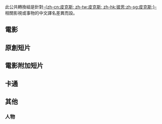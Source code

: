 {{CGroupH|name=Pixar|desc=-{zh-cn:皮克斯; zh-tw:皮克斯; zh-hk:彼思;zh-sg:皮克斯;}-}}<noinclude>
<br>此公共轉換組是針對[[皮克斯|-{zh-cn:皮克斯; zh-tw:皮克斯; zh-hk:彼思;zh-sg:皮克斯;}-]]相關影視或事物的中文譯名差異而設。

[[Category:ACG公共轉換組模板|{{SUBPAGENAME}}]]
[[Category:皮克斯|{{SUBPAGENAME}}]]
==電影==</noinclude>
{{CItem|zh-hans:玩具总动员; zh-hant:玩具總動員; zh-cn:玩具总动员; zh-tw:玩具總動員; zh-hk:反斗奇兵; zh-sg:玩具总动员; zh-mo:反斗奇兵;|desc=|original=Toy Story}}
{{CItem|zh-hans:虫虫危机; zh-hant:蟲蟲危機; zh-cn:虫虫危机; zh-tw:蟲蟲危機; zh-hk:蟲蟲特工隊; zh-sg:虫虫特工队; zh-mo:蟲蟲特工隊;|desc=|original=A Bug's Life}}
{{CItem|zh-hans:玩具总动员2; zh-hant:玩具總動員2; zh-cn:玩具总动员2; zh-tw:玩具總動員2; zh-hk:反斗奇兵續集; zh-sg:玩具总动员2; zh-mo:反斗奇兵續集;|desc=|original=Toy Story 2}}
{{CItem|zh-hans:怪兽电力公司; zh-hant:怪獸電力公司; zh-cn:怪兽电力公司; zh-tw:怪獸電力公司; zh-hk:怪獸公司; zh-sg:怪兽电力公司; zh-mo:怪獸電力公司;|desc=|original=Monsters, Inc.}}
{{CItem|zh-hans:海底总动员; zh-hant:海底總動員; zh-cn:海底总动员; zh-tw:海底總動員; zh-hk:海底奇兵; zh-sg:海底总动员; zh-mo:海底奇兵;|desc=|original=Finding Nemo}}
{{CItem|zh-hans:超人总动员; zh-hant:超人特攻隊; zh-cn:超人总动员; zh-tw:超人特攻隊; zh-hk:超人特工隊; zh-sg:超人特工队; zh-mo:超人特工隊;|desc=|original=The Incredibles}}
{{CItem|zh-hans:赛车总动员; zh-hant:汽車總動員; zh-cn:赛车总动员; zh-tw:汽車總動員; zh-hk:反斗車王; zh-sg:赛车总动员; zh-mo:反斗車王;|desc=|original=Cars}}
{{CItem|zh-hans:料理鼠王; zh-hant:料理鼠王; zh-cn:料理鼠王; zh-tw:料理鼠王; zh-hk:五星級大鼠; zh-sg:料理鼠王; zh-mo:五星級大鼠;|desc=|original=Ratatouille}}
{{CItem|zh-hans:机器人总动员; zh-hant:瓦力; zh-cn:机器人瓦力; zh-tw:瓦力; zh-hk:太空奇兵·威E; zh-sg:机器人总动员; zh-mo:太空奇兵·威E;|desc=|original=WALL-E}}
{{CItem|zh-hans:飞屋环游记; zh-hant:天外奇蹟; zh-cn:飞屋环游记; zh-tw:天外奇蹟; zh-hk:沖天救兵; zh-sg:飞屋环游记; zh-mo:沖天救兵;|desc=|original=Up}}
{{CItem|zh-hans:玩具总动员3; zh-hant:玩具總動員3; zh-cn:玩具总动员3; zh-tw:玩具總動員3; zh-hk:反斗奇兵3; zh-sg:玩具总动员3; zh-mo:反斗奇兵3;|desc=|original=Toy Story 3}}
{{CItem|zh-hans:赛车总动员2; zh-hant:Cars 2：世界大賽; zh-cn:赛车总动员2; zh-tw:Cars 2：世界大賽; zh-hk:反斗車王2; zh-sg:赛车总动员2; zh-mo:反斗車王2;|desc=|original=Cars 2}}
{{CItem|zh-hans:勇敢传说; zh-hant:勇敢傳說; zh-cn:勇敢传说; zh-tw:勇敢傳說; zh-hk:勇敢傳說之幻險森林; zh-sg:勇敢传说; zh-mo:勇敢傳說之幻險森林;|desc=|original=Brave}}
{{CItem|zh-cn:头脑特工队; zh-tw:腦筋急轉彎; zh-hk:玩轉腦朋友; zh-sg:脑筋急转弯;|desc=|original=Inside Out}}
{{CItem|zh-cn:恐龙当家; zh-tw:恐龍當家; zh-hk:恐龍大時代;|desc=|original=The Good Dinosaur}}
{{CItem|zh-cn:海底总动员2：多莉去哪儿; zh-tw:海底總動員2：多莉去哪兒？; zh-hk:海底奇兵2; zh-sg:海底总动员 : 寻找多莉;|desc=|original=Finding Dory}}
{{CItem|zh-hans:赛车总动员3; zh-hant:Cars 3：閃電再起; zh-cn:赛车总动员3; zh-tw:Cars 3：閃電再起; zh-hk:反斗車王3; zh-sg:赛车总动员3; zh-mo:反斗車王3;|desc=|original=Cars 3}}
{{CItem|zh-cn:寻梦环游记; zh-tw:可可夜總會; zh-hk:玩轉極樂園; zh-sg:可可人生奇遇;|desc=|original=Coco}}
{{CItem|zh-hans:超人总动员2; zh-hant:超人特攻隊2; zh-cn:超人总动员2; zh-tw:超人特攻隊2; zh-hk:超人特工隊2; zh-sg:超人特工队2; zh-mo:超人特工隊2;|desc=|original=Incredibles 2}}
{{CItem|zh-hans:玩具总动员4; zh-hant:玩具總動員4; zh-cn:玩具总动员4; zh-tw:玩具總動員4; zh-hk:反斗奇兵4; zh-sg:玩具总动员4; zh-mo:反斗奇兵4;|desc=|original=Toy Story 4}}

<noinclude>

==原創短片==</noinclude>
{{CItem|zh-hans:小台灯; zh-hant:頑皮跳跳燈; zh-cn:小台灯; zh-tw:頑皮跳跳燈; zh-hk:小洛素; zh-sg:小台灯; zh-mo:小洛素;|desc=|original=Luxo Jr.}}
{{CItem|zh-hans:Red的梦; zh-hant:單輪車的夢想; zh-cn:Red的梦; zh-tw:單輪車的夢想; zh-hk:單輪車的夢想; zh-sg:Red的梦; zh-mo:單輪車的夢想;|desc=|original=Red's Dream}}
{{CItem|zh-hans:棋局; zh-hant:棋局; zh-cn:棋局; zh-tw:棋局; zh-hk:博奕遊戲; zh-sg:棋局; zh-mo:博奕遊戲;|desc=|original=Geri's Game}}
{{CItem|zh-hans:鸟！鸟！鸟！; zh-hant:鳥！鳥！鳥！; zh-cn:鸟！鸟！鸟！; zh-tw:電線上的鳥; zh-hk:雀仔樂園; zh-sg:鸟！鸟！鸟！; zh-mo:雀仔樂園;|desc=|original=For the Birds}}
{{CItem|zh-hans:单人乐队; zh-hant:許願池; zh-cn:单人乐队; zh-tw:許願池; zh-hk:壹蚊Show; zh-sg:单人乐队; zh-mo:壹蚊Show;|desc=|original=One Man Band}}
{{CItem|zh-hans:Lifted; zh-hant:Lifted; zh-cn:綁架課; zh-tw:漂浮; zh-hk:外星仔搞乜鬼; zh-sg:Lifted; zh-mo:外星仔搞乜鬼;|desc=|original=Lifted}}
{{CItem|zh-hans:晴时多云; zh-hant:晴時多雲; zh-cn:晴时多云; zh-tw:晴時多雲; zh-hk:半嚿雲; zh-sg:晴时多云; zh-mo:半嚿雲;|desc=|original=Partly Cloudy}}
{{CItem|zh-hans:月光光; zh-hant:月光光; zh-cn:月神; zh-tw:月光光; zh-hk:月亮; zh-sg:月光光; zh-mo:月亮;|desc=|original=La Luna}}
{{CItem|zh-cn:熔岩; zh-tw:火山戀曲; zh-hk:熔岩熱戀;|desc=|original=Lava}}
{{CItem|zh-cn:包宝宝; zh-tw:包子; zh-hk:包寶寶;|desc=|original=Bao}}

<noinclude>

==電影附加短片==</noinclude>
{{CItem|zh-hans:小杰的攻击; zh-hant:小傑的攻擊; zh-cn:小杰的攻击; zh-tw:小傑的攻擊; zh-hk:積仔全攻擊; zh-sg:小杰的攻击; zh-mo:積仔全攻擊;|desc=|original=Jack-Jack Attack}}
{{CItem|zh-hans:板牙遇上鬼火; zh-hant:拖線遇上鬼火; zh-cn:板牙遇上鬼火; zh-tw:拖線遇上鬼火; zh-hk:哨牙嘜鬼火驚魂; zh-sg:板牙遇上鬼火; zh-mo:哨牙嘜鬼火驚魂;|desc=|original=Mater and the Ghostlight}}
{{CItem|zh-hans:你的老鼠朋友; zh-hant:您的老鼠好友; zh-cn:你的老鼠朋友; zh-tw:您的老鼠好友; zh-hk:人類老鼠大接觸; zh-sg:你的老鼠朋友; zh-mo:人類老鼠大接觸;|desc=|original=Your Friend the Rat}}
{{CItem|zh-hans:电焊工波力; zh-hant:本力; zh-cn:电焊工波力; zh-tw:本力; zh-hk:BURN-E; zh-sg:电焊工波力; zh-mo:BURN-E;|desc=|original=BURN-E}}
{{CItem|zh-hans:道格的特别任务; zh-hant:小逗的特殊任務; zh-cn:道格的特别任务; zh-tw:小逗的特殊任務; zh-hk:阿德特殊任務; zh-sg:道格的特别任务; zh-mo:阿德特殊任務;|desc=|original=Dug's Special Mission}}
{{CItem|zh-hans:空气板牙; zh-hant:噴射拖線; zh-cn:空气板牙; zh-tw:噴射拖線; zh-hk:飛天哨牙嘜; zh-sg:空气板牙; zh-mo:飛天哨牙嘜;|desc=|original=Air Mater}}
{{CItem|zh-cn:小玩具; zh-tw:薯假包換; zh-hk:薯假包換; |desc=|original=Small Fry}}
{{CItem|zh-cn:派对恐龙; zh-tw:暴暴龍大英雄; zh-hk:抱抱龍大英雄; |desc=|original=Partysaurus Rex}}
{{CItem|zh-hans:熊魔王传说; zh-hant:熊魔王傳說; zh-cn:熊魔王传说; zh-tw:熊魔王傳說; zh-hk:熊獸魔度的傳說; zh-sg:熊魔王传说; zh-mo:熊獸魔度的傳說;|desc=|original=The Legend of Mor'du}}
{{CItem|zh-hans:玩具总动员：遗忘的时光; zh-hant:玩具總動員：遺忘的時光; zh-cn:玩具总动员：遗忘的时光; zh-tw:玩具總動員：迷失時空; zh-hk:反斗奇兵：迷失時空; zh-sg:玩具总动员：遗忘的时光; zh-mo:反斗奇兵：迷失時空;|desc=|original=Toy Story That Time Forgot}}

<noinclude>

==卡通==</noinclude>
{{CItem|zh-hans:拖线狂想曲; zh-hant:拖線狂想曲; zh-cn:拖线狂想曲; zh-tw:拖線狂想曲; zh-hk:反斗車王闖天關：哨牙嘜外傳; zh-sg:拖线狂想曲; zh-mo:反斗車王闖天關：哨牙嘜外傳;|desc=|original=Cars Toons: Mater's Tall Tales}}
<noinclude>

==其他==</noinclude>
{{CItemHidden|original=Animation|zh-hans:系列动画片; zh-hant:動畫影集;}}
{{CItemHidden|original=George Lucas|zh-hans:乔治·卢卡斯;zh-hk:佐治·魯卡斯;zh-tw:喬治·盧卡斯;}}
{{CItemHidden|original=Randy Newman|zh-cn:兰迪·纽曼;zh-hk:蘭迪·紐曼;zh-tw:蘭迪·紐曼;}}

{{CItemHidden|original=Jobs|zh-hans:乔布斯;zh-hk:喬布斯;zh-tw:賈伯斯;}}
{{CItemHidden|original=Steve|zh-hans:史蒂夫; zh-hant:史提夫;}}
{{CItemHidden|original=Pixar|zh-cn:皮克斯; zh-tw:皮克斯; zh-hk:彼思;zh-sg:皮克斯;}}
{{CItemHidden|original=Pixar Animation Studios|zh-cn:皮克斯动画工作室; zh-tw:皮克斯動畫工作室; zh-hk:彼思動畫製作室;zh-sg:皮克斯动画工作室;}}
{{CItemHidden|original=The Walt Disney Company|zh-hans:华特迪士尼公司; zh-hant:華特迪士尼公司;}}
{{CItemHidden|original=Walt Disney Pictures|zh-hans:华特迪士尼影片; zh-hant:華特迪士尼影業;}}
{{CItemHidden|original=Computer|zh-cn:计算机; zh-tw:電腦; zh-hk:電腦;}}
{{CItemHidden|original=Sydney|zh-hans:悉尼; zh-hk:悉尼; zh-tw:雪梨;}}
{{CItemHidden|original=Dinoco 400|zh-hans:岱诺可;zh-hk:水殼公司;zh-cn:恐龙公司;zh-tw:岱諾可400;}}
{{CItemHidden|original=Axiom|zh-hk:艾森號;zh-tw:公理號;zh-cn:真理号;}}
<noinclude>

===人物===</noinclude>
<!--Toy Story-->
{{CItemHidden|original=Slinky Dog|zh-hans:弹簧狗;zh-hk:彈弓狗;zh-tw:彈簧狗;}}
{{CItemHidden|original=Potato Head|zh-hans:番薯头;zh-hk:薯蛋頭;zh-tw:番薯頭;}}
{{CItemHidden|original=Andy|zh-hans:安迪;zh-hk:安仔;zh-tw:安迪;}}
{{CItemHidden|original=Squeeze Toy Aliens|zh-hans:合異之星;zh-hk:綠色部隊;zh-tw:合異之星;}}
{{CItemHidden|original=Wheezy|zh-hans:吱吱;zh-hk:芝芝;zh-tw:吱吱;}}
{{CItemHidden|original=Al McWhiggin|zh-hans:艾尔;zh-hk:艾爾;zh-tw:艾爾;}}
{{CItemHidden|original=Zurg|zh-hans:札克;zh-hk:索克;zh-tw:札克;}}
{{CItemHidden|original=Lots-O'-Huggin' Bear|zh-hans:熊抱哥;zh-hk:攬攬熊勞蘇;zh-tw:熊抱哥;}}
{{CItemHidden|original=Ken Sean Carson|zh-hans:肯尼;zh-hk:阿Ken;zh-tw:肯尼;}}
{{CItemHidden|original=Stretch|zh-hans:大章鱼;zh-hk:八爪仔;zh-tw:大章魚;}}
{{CItemHidden|original=Chunk|zh-hans:大块头;zh-hk:大舊;zh-tw:大塊頭;}}
{{CItemHidden|original=Twitch|zh-hans:虎神战士;zh-hk:戰神;zh-tw:虎神戰士;}}
{{CItemHidden|original=Sparks|zh-hans:火爆史巴克;zh-hk:噴火哥;zh-tw:火爆史巴克;}}
{{CItemHidden|original=Big Baby|zh-hans:大宝宝;zh-hk:大B;zh-tw:大寶寶;}}
{{CItemHidden|original=Mr. Pricklepants|zh-hans:钉子裤先生;zh-hk:箭豬先生;zh-tw:釘子褲先生;}}
{{CItemHidden|original=Dolly|zh-hans:桃莉;zh-hk:桃麗;zh-tw:桃莉;}}
{{CItemHidden|original=Buttercup|zh-hans:小奶油;zh-hk:牛油仔;zh-tw:小奶油;}}
{{CItemHidden|original=Trixie|zh-hans:犀莉;zh-hk:彩姿;zh-tw:犀莉;}}
{{CItemHidden|original=Al|zh-hk:艾爾;zh-tw:艾爾;}}
{{CItemHidden|original=Peas-In-A-Pod|zh-hans:三小豆;zh-hk:豆豆;zh-tw:三小豆;}}
{{CItemHidden|original=Barbie|zh-hans:芭比;zh-hk:Barbie;zh-tw:芭比;}}

<!--A Bug's Life-->
{{CItemHidden|original=Flik|zh-tw:飛力;zh-hk:阿飛;}}
{{CItemHidden|original=Hopper|zh-tw:霸王;zh-hk:谷巴;}}
{{CItemHidden|original=Dot|zh-tw:小不點;zh-hk:豆豆;}}
{{CItemHidden|original=Molt|zh-tw:毛頭;zh-hk:毛毛;}}
{{CItemHidden|original=Slim|zh-tw:阿竿;zh-hk:藤條;}}
{{CItemHidden|original=Heimlich|zh-tw:哈奇林;zh-hk:肥克;}}
{{CItemHidden|original=Francis|zh-tw:法蘭絲;zh-hk:法蘭西;}}
{{CItemHidden|original=Manny|zh-tw:曼尼;zh-hk:文尼;}}
{{CItemHidden|original=Gypsy|zh-tw:吉普賽;zh-hk:吉卜賽;}}
{{CItemHidden|original=Rosie|zh-tw:蘿絲;zh-hk:露絲;}}
{{CItemHidden|original=P.T. Flea|zh-tw:跳蚤團長;zh-hk:皇蚤彼得;}}
{{CItemHidden|original=Dim|zh-tw:迪姆;zh-hk:大舊;}}
{{CItemHidden|original=Mr. Soil|zh-tw:土先生;zh-hk:泥醫生;}}
{{CItemHidden|original=Dr. Flora|zh-tw:蘿拉醫生;zh-hk:羅拉博士;}}
{{CItemHidden|original=Thorny|zh-tw:索尼;zh-hk:霍力;}}

<!--Monsters, Inc.-->
{{CItemHidden|original=James P. "Sulley" Sullivan|zh-cn:詹姆斯·P·“苏利”·苏利文;zh-hk:占士·P·「毛毛」·蘇利文;zh-tw:詹姆士·P·「毛怪」·蘇利文;}}
{{CItemHidden|original=Michael "Mike" Wazowski|zh-cn:迈克尔·「麦克」·沃佐斯基;zh-hk:米高·「大眼仔」·華素基;zh-tw:麥可·「大眼仔」·華斯基;}}
{{CItemHidden|original=Mike|zh-cn:迈克;zh-hk:米高;zh-tw:麥克;}}
{{CItemHidden|original=Boo|zh-cn:阿布;zh-hk:阿Boo;zh-tw:阿布;}}
{{CItemHidden|original=Randall Boggs|zh-cn:兰道尔·博格斯;zh-hk:蘭度·寶基司;zh-tw:藍道·博格斯;}}
{{CItemHidden|original=Henry J. Waternoose|zh-cn:亨利·J·沃特诺斯三世;zh-hk:亨利·禾達路;zh-tw:亨利·J·沃特諾斯三世;}}
{{CItemHidden|original=Celia Mae|zh-cn:西莉亚·美;zh-hk:絲莉亞·美兒;zh-tw:西莉亞·美;}}

<!--Finding Nemo-->
{{CItemHidden|original=Nemo|zh-cn:尼莫;zh-hk:Mo仔;zh-tw:尼莫;}}
{{CItemHidden|original=Marlin|zh-cn:马林;zh-hk:馬倫;zh-tw:馬林;}}
{{CItemHidden|original=Gill|zh-cn:吉哥;zh-hk:基哥;zh-tw:吉哥;}}
{{CItemHidden|original=Nigel|zh-tw:祖哥; zh-cn:祖哥; zh-hk:大口祖;}}
{{CItemHidden|original=Gurgle|zh-tw:膽小鬼; zh-cn:胆小鬼; zh-hk:騰雞;}}
{{CItemHidden|original=Darla|zh-tw:妲拉; zh-cn:妲拉; zh-hk:達麗;}}
{{CItemHidden|original=Jacques|zh-tw:蝦蝦; zh-cn:虾虾; zh-hk:基圍積;}}
{{CItemHidden|original=Bruce|zh-tw:布魯斯; zh-cn:布鲁斯; zh-hk:大舊布斯;}}
{{CItemHidden|original=Chum|zh-tw:小沈; zh-cn:小沈; zh-hk:阿沈;}}
{{CItemHidden|original=Bloat|zh-tw:豚豚; zh-hk:爆谷;}}
{{CItemHidden|original=Deb|zh-tw:漂漂; zh-hk:嬌嬌;}}
{{CItemHidden|original=Crush|zh-tw:龜龜; zh-hk:阿古;}}
{{CItemHidden|original=Squirt|zh-tw:小古; zh-hk:古仔;}}
{{CItemHidden|original=Anchor|zh-tw:安安; zh-hk:安仔;}}
{{CItemHidden|original=Sheldon|zh-tw:東東; zh-hk:雪丹;}}
{{CItemHidden|original=Sherman|zh-tw:雪曼; zh-hk:沙曼;}}

<!--The Incredibles-->
{{CItemHidden|original=Bob|zh-hk:波;zh-tw:鮑伯;}}
{{CItemHidden|original=Helen|zh-hk:海倫;zh-tw:荷莉;}}
{{CItemHidden|original=Elastigirl|zh-hk:彈弓女俠;zh-tw:彈力女超人;}}
{{CItemHidden|original=Violet|zh-hk:小麗;zh-tw:小倩;}}
{{CItemHidden|original=Dash|zh-hk:小衝;zh-tw:小飛;}}
{{CItemHidden|original=Jack-Jack|zh-hk:小積;zh-tw:小傑;}}
{{CItemHidden|original=Frozone|zh-hk:冰條俠;zh-tw:酷冰俠;}}
{{CItemHidden|original=Edna "E" Mode|zh-hk:E夫人;zh-tw:衣夫人;}}
{{CItemHidden|original=Syndrome|zh-hk:超勁先生;zh-tw:辛拉登;}}
{{CItemHidden|original=Mirage|zh-hk:夏娃;zh-tw:幻影;}}
{{CItemHidden|original=Underminer|zh-hk:地下奇俠;zh-tw:採礦大師;}}
{{CItemHidden|original=Tony|zh-hk:東尼;zh-tw:湯尼;}}
{{CItemHidden|original=Bernie Kropp|zh-hk:谷Sir;zh-tw:班尼·克羅普;}}
{{CItemHidden|original=Lucius Best|zh-hk:盧斯;zh-tw:路易;}}
{{CItemHidden|original=Buddy Pine|zh-hk:布仔;zh-tw:巴迪;}}
{{CItemHidden|original=Gazerbeam|zh-hk:鐳射眼;zh-tw:電光眼;}}
{{CItemHidden|original=Simon J. Paladino|zh-hk:西丁·派拉甸奴;zh-tw:潘賽門;}}
{{CItemHidden|original=Kari McKeen|zh-hk:嘉莉;zh-tw:馬凱莉;}}
{{CItemHidden|original=Oliver Sansweet|zh-hk:奧利華·辛士域;zh-tw:梅仁愛;}}
{{CItemHidden|original=Bomb Voyage|zh-hk:炸彈狂魔;zh-tw:炸彈客;}}
{{CItemHidden|original=Parr|zh-hk:柏;zh-tw:巴;}}
{{CItemHidden|original=Rick Dicker|zh-hk:阿德;zh-tw:狄瑞克;}}
{{CItemHidden|original=Winston|zh-hk:雲特;zh-tw:文森;}}
{{CItemHidden|original=Evelyn|zh-hk:艾蓮;zh-tw:艾芙琳;}}
{{CItemHidden|original=Karen|zh-hk:嘉倫;zh-tw:凱倫;}}
{{CItemHidden|original=Voyd|zh-hk:蟲洞俠;zh-tw:空洞;}}
{{CItemHidden|original=Krushauer|zh-hk:毀滅者;zh-tw:粉碎人;}}
{{CItemHidden|original=He-Lectrix|zh-hk:發電王;zh-tw:電力人;}}
{{CItemHidden|original=Reflux|zh-hk:反胃俠;zh-tw:逆流俠;}}
{{CItemHidden|original=Brick|zh-hk:磚頭人;zh-tw:磚頭;}}
{{CItemHidden|original=Screech|zh-hk:飛天俠;zh-tw:尖叫俠;}}
{{CItemHidden|original=Screenslaver|zh-hk:螢幕怪客;zh-tw:螢幕魔人;}}

<!--Cars-->
{{CItemHidden|original=Lightning McQueen|zh-hk:閃電王麥坤;zh-sg:闪电麦坤;zh-cn:闪电麦昆;zh-tw:閃電麥坤;}}
{{CItemHidden|original=McQueen|zh-hk:麥坤;zh-sg:麦坤;zh-cn:麦昆;zh-tw:麥坤;}}
{{CItemHidden|original=Mater|zh-hk:哨牙嘜;zh-cn:拖线;zh-tw:拖線;}}
{{CItemHidden|original=Doc Hudson|zh-hans:哈德逊医生;zh-hk:藍天博士;zh-sg:韩大夫;zh-cn:蓝天博士;zh-tw:韓大夫;}}
{{CItemHidden|original=Sally|zh-hans:萨丽;zh-hk:莎莎;zh-cn:莎莉;zh-tw:莎莉;}}
{{CItemHidden|original=Jeff Gorvette|zh-hans:杰夫; zh-tw:高竿; zh-hk:格凡特;}}
{{CItemHidden|original=Lewis Hamilton|zh-cn:刘易斯; zh-tw:漢米爾頓; zh-hk:咸美頓;}}
{{CItemHidden|original=Chick Hicks|zh-hans:路霸;zh-hk:磁力霸阿戚;zh-sg:路霸;zh-tw:路霸;}}
{{CItemHidden|original=Francesco Bernoulli|zh-cn:法兰斯高; zh-tw:超哥; zh-hk:法蘭斯高;}}
{{CItemHidden|original=Mack|zh-hans:麦大叔;zh-hk:阿麥;zh-cn:马克;zh-tw:麥大叔;}}
{{CItemHidden|original=Holley Shiftwell|zh-cn:荷莉; zh-tw:郝莉莉; zh-hk:何犀莉;}}
{{CItemHidden|original=Red|zh-hans:小红;zh-hk:阿列;zh-tw:小紅;}}
{{CItemHidden|original=Professor Zündapp|zh-cn:恣博士; zh-tw:Z博士; zh-hk:Z博士;}}
{{CItemHidden|original=Miles Axlerod|zh-cn:迈尔斯爵士; zh-tw:邁爵士; zh-hk:米路士爵士;}}
{{CItemHidden|original=Finn McMissile|zh-cn:麦克飞弹; zh-tw:麥克飛彈; zh-hk:飛彈麥克;}}

<!--Ratatouille-->
{{CItemHidden|original=Rémy|zh-tw:雷米; zh-hk:味王;zh-cn:小米;}}
{{CItemHidden|original=Émile|zh-hk:肥王;zh-cn:大米;zh-tw:大米;}}
{{CItemHidden|original=Auguste Gusteau|zh-hk:古士圖;zh-cn:厨神;zh-tw:食神;}}
{{CItemHidden|original=Linguini|zh-hk:闊條麵;zh-cn:小宽;zh-tw:小林;}}
{{CItemHidden|original=Colette|zh-hk:歌麗;zh-cn:甜姐;zh-tw:樂樂;}}
{{CItemHidden|original=Skinner|zh-hk:黑麵;zh-cn:史老板;zh-tw:史老闆;}}
{{CItemHidden|original=Anton Ego|zh-hk:梵高森先生;zh-cn:刻薄;zh-tw:柯博士;}}
{{CItemHidden|original=Django|zh-hant:老王;zh-cn:米爸;}}

<!--Up-->
{{CItemHidden|original=Kevin|zh-hans:凯文;zh-hk:古雲;zh-tw:凱文;}}
{{CItemHidden|original=Russell|zh-hans:小罗;zh-hk:羅小飛;zh-tw:小羅;}}
{{CItemHidden|original=Dug|zh-hans:小逗;zh-hk:德仔;zh-tw:小逗;}}
{{CItemHidden|original=Charles F. Muntz|zh-hans:蒙兹;zh-hk:毛查理;zh-tw:查理斯·蒙茲;}}
{{CItemHidden|original=Alpha|zh-hans:阿尔法;zh-hk:大輝;zh-tw:發哥;}}
{{CItemHidden|original=Beta|zh-hans:贝塔;zh-hk:二輝;zh-tw:B咖;}}
{{CItemHidden|original=Gamma|zh-hans:伽玛;zh-hk:細輝;zh-tw:馬弟;}}

<!--Brave-->
{{CItemHidden|original=Young MacGuffin|zh-hans:小麥葛;zh-hk:麥葛長子;zh-tw:小麥葛;}}
{{CItemHidden|original=Young Macintosh|zh-hans:小麥金;zh-hk:麥金長子;zh-tw:小麥金;}}
{{CItemHidden|original=Wee Dingwall|zh-hans:小丁瓦;zh-hk:丁瓦長子;zh-tw:小丁瓦;}}
{{CItemHidden|original=Martin|zh-hans:馬丁;zh-hk:馬田;zh-tw:馬丁;}}
{{CItemHidden|original=Gordon|zh-hans:戈登;zh-hk:哥頓;zh-tw:戈登;}}

<!--Monsters University-->
{{CItemHidden|original=Oozma Kappa|zh-cn:万事OK社;zh-tw:萬事OK社;zh-hk:啱Key會;}}
{{CItemHidden|original=Roar Omega Roar|zh-cn:菁吓会;zh-tw:菁嚇會;zh-hk:勁嚇會;}}
{{CItemHidden|original=Greek Council|zh-cn:兄弟会和姐妹会理事会;zh-tw:怪大學生會;zh-hk:怪大聯盟總社;}}
{{CItemHidden|original=Jaws Theta Chi|zh-cn:怒吼社;zh-tw:怒吼社;zh-hk:至惡死同學會;}}
{{CItemHidden|original=Python Nu Kappa|zh-cn:女生怪物联谊会;zh-tw:蛇蠍社;zh-hk:豔嚇群英會;}}
{{CItemHidden|original=Hardscrabble|zh-cn:郝刻薄;zh-tw:郝刻薄;zh-hk:斯克薄;}}
{{CItemHidden|original=James|zh-cn:詹姆斯;zh-tw:詹姆斯;zh-hk:占士;}}
{{CItemHidden|original=Johnny|zh-cn:强尼;zh-hk:尊尼;zh-tw:強尼;}}
{{CItemHidden|original=Worthington|zh-cn:沃辛顿;zh-hk:禾費頓;zh-tw:沃辛頓;}}
{{CItemHidden|original=Carlton|zh-cn:卡尔顿;zh-hk:卡頓;zh-tw:卡頓;}}
{{CItemHidden|original=Squibbles|zh-cn:史乖宝;zh-hk:史基寶;zh-tw:史乖寶;}}
{{CItemHidden|original=Randy|zh-cn:兰迪;zh-hk:變色龍;zh-tw:藍道;}}
{{CItemHidden|original=Terri Terry|zh-hk:向左和向右;zh-tw:特里·佩里和特瑞·佩里;}}
{{CItemHidden|original=Art|zh-hk:阿拱;zh-tw:軟Q;}}

<!--Inside Out-->
{{CItemHidden|original=Joy|zh-cn:乐乐;zh-tw:樂樂;zh-hk:阿樂;}}
{{CItemHidden|original=Sadness|zh-cn:忧忧;zh-tw:憂憂;zh-hk:阿愁;}}
{{CItemHidden|original=Anger|zh-cn:怒怒;zh-tw:怒怒;zh-hk:阿燥;}}
{{CItemHidden|original=Disgust|zh-cn:厌厌;zh-tw:厭厭;zh-hk:阿憎;}}
{{CItemHidden|original=Fear|zh-cn:怕怕;zh-tw:驚驚;zh-hk:阿驚;}}
{{CItemHidden|original=Riley|zh-cn:莱莉;zh-tw:萊莉;zh-hk:韋莉;}}
{{CItemHidden|original=Bing Bong|zh-cn:冰棒;zh-tw:小彬彬;zh-hk:乒乓;}}
{{CItemHidden|original=Jangles the Clown|zh-cn:小丑;zh-tw:大醜怪;zh-hk:小丑;}}
{{CItemHidden|original=Helicopter Pilot|zh-cn:巴西直升机驾驶;zh-tw:巴西直升機駕駛;zh-hk:靚仔機師;}}

<!--The Good Dinosaur-->
{{CItemHidden|original=Arlo|zh-cn:阿洛;zh-hk:阿勞;zh-tw:阿羅;}}
{{CItemHidden|original=Spot|zh-cn:点点;zh-hk:細細粒;zh-tw:小巴;}}
{{CItemHidden|original=Butch|zh-hk:彪叔;zh-tw:士官長;}}
{{CItemHidden|original=Ramsey|zh-hk:尖咀;zh-tw:拉琪;}}
{{CItemHidden|original=Nash|zh-hk:大炮;zh-tw:小奈;}}
{{CItemHidden|original=Forrest Woodbush|zh-hk:寵物收藏家;zh-tw:歪哥;}}
{{CItemHidden|original=Buck|zh-hk:阿拔;zh-tw:巴克;}}
{{CItemHidden|original=Libby|zh-hk:阿莉;zh-tw:莉比;}}
{{CItemHidden|original=Downpour|zh-hk:阿壽;zh-tw:大雨;}}
{{CItemHidden|original=Coldfront|zh-hk:福頭;zh-tw:冷鋒;}}
{{CItemHidden|original=Bubbha|zh-hk:大佬B;zh-tw:把噗;}}
{{CItemHidden|original=Lurleane	|zh-hk:龍婆;zh-tw:羅琳;}}
{{CItemHidden|original=Earl|zh-hk:傻輝;zh-tw:艾爾;}}
{{CItemHidden|original=Pervis|zh-hk:巴閉;zh-tw:佩維斯;}}

<!--Finding Dory-->
{{CItemHidden|original=Hank|zh-cn:汉克;zh-hk:阿亨;zh-tw:七條郎;}}
{{CItemHidden|original=Destiny|zh-cn:运儿;zh-hk:沙沙妹;zh-tw:命運;}}
{{CItemHidden|original=Bailey|zh-cn:贝利;zh-hk:比利;zh-tw:利鯨;}}
{{CItemHidden|original=Fluke|zh-cn:弗卢克;zh-hk:福基;}}
{{CItemHidden|original=Rudder|zh-cn:鲁德尔;zh-hk:歐巴;}}

<!--Coco-->
{{CItemHidden|original=Miguel|zh-tw:米高;zh-hk:米哥;zh-cn:米格;}}
{{CItemHidden|original=Hector|zh-tw:海特;zh-hk:阿德;zh-cn:埃克托;}}
{{CItemHidden|original=Ernesto de la Cruz|zh-tw:恩尼托·德拉古司;zh-hk:安尼斯圖·曲臣;zh-cn:德拉库斯;}}
{{CItemHidden|original=Mama Imelda|zh-tw:伊美黛;zh-hk:伊美黛;zh-cn:梅尔达;}}
{{CItemHidden|original=Mamá Coco|zh-tw:可可;zh-hk:Coco;zh-cn:可可;}}
{{CItemHidden|original=Chicharrón|zh-tw:齊恰龍;zh-hk:脆脆;zh-cn:猪皮哥;}}
{{CItemHidden|original=Tío Felipe|zh-tw:菲利培;zh-hk:費利佩;zh-cn:费利佩;}}
{{CItemHidden|original=Papá Julio|zh-tw:胡立歐;zh-hk:朱里奧;zh-cn:胡利奥;}}
{{CItemHidden|original=Tía Rosita|zh-tw:蘿西塔;zh-hk:羅絲;zh-cn:罗西塔;}}
{{CItemHidden|original=Tía Victoria|zh-tw:維多莉亞;zh-hk:維多利亞;zh-cn:维多利亚;}}
{{CItemHidden|original=Dante|zh-tw:丹丹;zh-hk:豆釘;zh-cn:丹丹;}}
{{CItemHidden|original=Pepita|zh-tw:南瓜籽;zh-hk:比比塔;zh-cn:小南瓜;}}
{{CGroupF}}